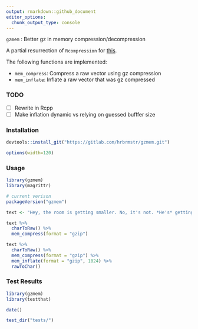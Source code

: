 ```yaml
---
output: rmarkdown::github_document
editor_options: 
  chunk_output_type: console
---
```


`gzmem` : Better gz in memory compression/decompression

A partial resurrection of `Rcompression` for [this](http://stackoverflow.com/q/39707388/1457051).

The following functions are implemented:

- `mem_compress`:	Compress a raw vector using gz compression
- `mem_inflate`:	Inflate a raw vector that was gz compressed

### TODO

- [ ] Rewrite in Rcpp
- [ ] Make inflation dynamic vs relying on guessed bufffer size

### Installation

```r
devtools::install_git("https://gitlab.com/hrbrmstr/gzmem.git")
```

```r
options(width=120)
```

### Usage

```r
library(gzmem)
library(magrittr)

# current verison
packageVersion("gzmem")

text <- "Hey, the room is getting smaller. No, it's not. *He's* getting *bigger*!"

text %>% 
  charToRaw() %>% 
  mem_compress(format = "gzip")

text %>% 
  charToRaw() %>% 
  mem_compress(format = "gzip") %>% 
  mem_inflate(format = "gzip", 1024) %>% 
  rawToChar()
```

### Test Results

```r
library(gzmem)
library(testthat)

date()

test_dir("tests/")
```

